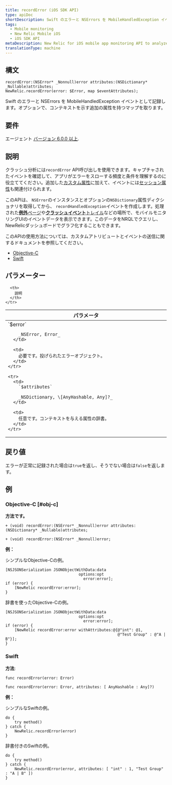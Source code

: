```yaml
---
title: recordError (iOS SDK API)
type: apiDoc
shortDescription: Swift のエラーと NSErrors を MobileHandledException イベントとして記録します。オプションで、コンテキストを示す追加の属性を持つマップを取ります。
tags:
  - Mobile monitoring
  - New Relic Mobile iOS
  - iOS SDK API
metaDescription: New Relic for iOS mobile app monitoring API to analyze handled exceptions and thrown exceptions via New Relic Insights.
translationType: machine
---
```


## 構文

```
recordError:(NSError* _Nonnull)error attributes:(NSDictionary* _Nullable)attributes;
NewRelic.recordError(error: $Error, map $eventAttributes);
```

Swift のエラーと NSErrors を MobileHandledException イベントとして記録します。オプションで、コンテキストを示す追加の属性を持つマップを取ります。

## 要件

エージェント [バージョン 6.0.0 以上](/docs/release-notes/mobile-release-notes/ios-release-notes/ios-agent-600).

## 説明

クラッシュ分析には`recordError` API呼び出しを使用できます。キャプチャされたイベントを確認して、アプリがエラーをスローする頻度と条件を理解するのに役立ててください。追加した[カスタム属性](/docs/mobile-monitoring/new-relic-mobile/maintenance/add-custom-data-new-relic-mobile)に加えて、イベントには[セッション属性](/docs/insights/insights-data-sources/default-attributes/mobile-default-attributes-insights)も関連付けられます。

このAPIは、 `NSError`のインスタンスとオプションの`NSDictionary`属性ディクショナリを取得してから、 `recordHandledException`イベントを作成します。処理された[**例外**ページ](/docs/mobile-monitoring/mobile-monitoring-ui/crashes/handled-exceptions-analyze-trends-prevent-crashes)や[**クラッシュイベント**トレイル](/docs/mobile-monitoring/mobile-monitoring-ui/crashes/mobile-crash-event-trail)などの場所で、モバイルモニタリングUIのイベントデータを表示できます。このデータをNRQLでクエリし、NewRelicダッシュボードでグラフ化することもできます。

このAPIの使用方法については、カスタムアトリビュートとイベントの送信に関するドキュメントを参照してください。

* [Objective-C](/docs/mobile-monitoring/new-relic-mobile-ios/install-configure/work-ios-sdk-api#objc-custom-att-events)
* [Swift](/docs/mobile-monitoring/new-relic-mobile-ios/install-configure/work-ios-sdk-api#swift-custom-att-events)

## パラメーター

<table>
  <thead>
    <tr>
      <th width="25%">
        パラメータ
      </th>

      <th>
        説明
      </th>
    </tr>
  </thead>

  <tbody>
    <tr>
      <td>
        `$error`

        _NSError, Error_
      </td>

      <td>
        必要です。投げられたエラーオブジェクト。
      </td>
    </tr>

    <tr>
      <td>
        `$attributes​`

        _NSDictionary, \[AnyHashable, Any]?_
      </td>

      <td>
        任意です。コンテキストを与える属性の辞書。
      </td>
    </tr>
  </tbody>
</table>

## 戻り値

エラーが正常に記録された場合は`true`を返し、そうでない場合は`false`を返します。

## 例

### Objective-C [#obj-c]

**方法です。**

```
+ (void) recordError:(NSError* _Nonnull)error attributes:(NSDictionary* _Nullable)attributes;

+ (void) recordError:(NSError* _Nonnull)error;
```

**例：**

シンプルなObjective-Cの例。

```
[NSJSONSerialization JSONObjectWithData:data
                                options:opt
                                  error:error];
if (error) {
    [NewRelic recordError:error];
}
```

辞書を使ったObjective-Cの例。

```
[NSJSONSerialization JSONObjectWithData:data
                                options:opt
                                  error:error];
if (error) {
    [NewRelic recordError:error withAttributes:@{@"int": @1,
                                                 @"Test Group" : @"A | B"}];
}
```

### Swift

**方法**:

```
func recordError(error: Error)

func recordError(error: Error, attributes: [ AnyHashable : Any]?)
```

**例：**

シンプルなSwiftの例。

```
do {
    try method()
} catch {
    NewRelic.recordError(error)
}
```

辞書付きのSwiftの例。

```
do {
    try method()
} catch {
    NewRelic.recordError(error, attributes: [ "int" : 1, "Test Group" : "A | B" ])
}
```